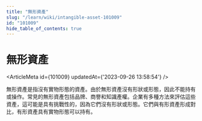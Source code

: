 ```yaml
---
title: "無形資產"
slug: "/learn/wiki/intangible-asset-101009"
id: "101009"
hide_table_of_contents: true
---
```



# 無形資產

<ArticleMeta id={101009} updatedAt={'2023-09-26 13:58:54'} />
<div className='border-solid border-b border-t-0 my-4 border-[var(--ifm-color-gray-300)]' />

無形資產是指沒有實物形態的資產。由於無形資產沒有形狀或形態，因此不能持有或操作。常見的無形資產包括品牌、商譽和知識產權。企業有多種方法來評估這些資產，這可能是具有挑戰性的，因為它們沒有形狀或形態。它們與有形資產形成對比，有形資產具有實物形態可以持有。
